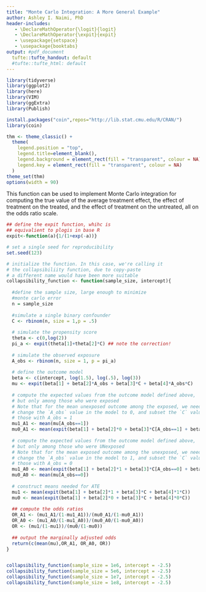 ```yaml
---
title: "Monte Carlo Integration: A More General Example"
author: Ashley I. Naimi, PhD 
header-includes:
   - \DeclareMathOperator{\logit}{logit}
   - \DeclareMathOperator{\expit}{expit}
   - \usepackage{setspace}
   - \usepackage{booktabs}
output: #pdf_document
  tufte::tufte_handout: default
  #tufte::tufte_html: default
---
```


```r
library(tidyverse)
library(ggplot2)
library(here)
library(VIM)
library(ggExtra)
library(Publish)

install.packages("coin",repos="http://lib.stat.cmu.edu/R/CRAN/")
library(coin)

thm <- theme_classic() +
  theme(
    legend.position = "top",
    legend.title=element_blank(),
    legend.background = element_rect(fill = "transparent", colour = NA),
    legend.key = element_rect(fill = "transparent", colour = NA) 
  )
theme_set(thm)
options(width = 90)
```

This function can be used to implement Monte Carlo integration for computing the true value of the average treatment effect, the effect of treatment on the treated, and the effect of treatment on the untreated, all on the odds ratio scale. 

```r

## define the expit function, whihc is 
## equivalient to plogis in base R
expit<-function(a){1/(1+exp(-a))}

# set a single seed for reproducibility
set.seed(123)

# initialize the function. In this case, we're calling it 
# the collapsibiliity function, due to copy-paste
# a different name would have been more suitable
collapsibility_function <- function(sample_size, intercept){
  
  #define the sample size, large enough to minimize
  #monte carlo error
  n = sample_size
  
  #simulate a single binary confounder
  C <- rbinom(n, size = 1,p = .5)
  
  # simulate the propensity score
  theta <- c(0,log(2))
  pi_a <- expit(theta[1]+theta[2]*C) ## note the correction!
  
  # simulate the observed exposure
  A_obs <- rbinom(n, size = 1, p = pi_a)
  
  # define the outcome model
  beta <- c(intercept, log(1.5), log(.5), log(3))
  mu <- expit(beta[1] + beta[2]*A_obs + beta[3]*C + beta[4]*A_obs*C)
  
  # compute the expected values from the outcome model defined above, 
  # but only among those who were exposed
  # Note that for the mean unexposed outcome among the exposed, we need to 
  # change the `A_obs` value in the model to 0, and subset the `C` values to be among 
  # those with A_obs = 1
  mu1_A1 <- mean(mu[A_obs==1])
  mu0_A1 <- mean(expit(beta[1] + beta[2]*0 + beta[3]*C[A_obs==1] + beta[4]*0*C[A_obs==1]))
  
  # compute the expected values from the outcome model defined above, 
  # but only among those who were UNexposed
  # Note that for the mean exposed outcome among the unexposed, we need to 
  # change the `A_obs` value in the model to 1, and subset the `C` values to be among 
  # those with A_obs = 0
  mu1_A0 <- mean(expit(beta[1] + beta[2]*1 + beta[3]*C[A_obs==0] + beta[4]*1*C[A_obs==0]))
  mu0_A0 <- mean(mu[A_obs==0])
  
  # construct means needed for ATE
  mu1 <- mean(expit(beta[1] + beta[2]*1 + beta[3]*C + beta[4]*1*C))
  mu0 <- mean(expit(beta[1] + beta[2]*0 + beta[3]*C + beta[4]*0*C))
  
  ## compute the odds ratios
  OR_A1 <- (mu1_A1/(1-mu1_A1))/(mu0_A1/(1-mu0_A1))
  OR_A0 <- (mu1_A0/(1-mu1_A0))/(mu0_A0/(1-mu0_A0))
  OR <- (mu1/(1-mu1))/(mu0/(1-mu0))
  
  ## output the marginally adjusted odds
  return(c(mean(mu),OR_A1, OR_A0, OR))
}


collapsibility_function(sample_size = 1e6, intercept = -2.5)
collapsibility_function(sample_size = 5e6, intercept = -2.5)
collapsibility_function(sample_size = 1e7, intercept = -2.5)
collapsibility_function(sample_size = 1e8, intercept = -2.5)

```

